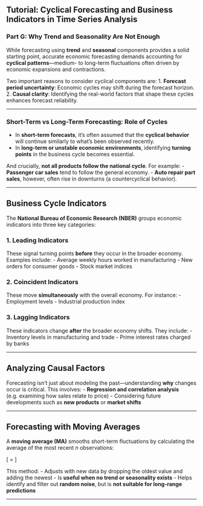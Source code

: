 ## **Tutorial: Cyclical Forecasting and Business Indicators in Time Series Analysis**

### **Part G: Why Trend and Seasonality Are Not Enough**

While forecasting using **trend** and **seasonal** components provides a solid starting point, accurate economic forecasting demands accounting for **cyclical patterns**—medium- to long-term fluctuations often driven by economic expansions and contractions.

Two important reasons to consider cyclical components are:
1. **Forecast period uncertainty**: Economic cycles may shift during the forecast horizon.
2. **Causal clarity**: Identifying the real-world factors that shape these cycles enhances forecast reliability.

---

### **Short-Term vs Long-Term Forecasting: Role of Cycles**

- In **short-term forecasts**, it's often assumed that the **cyclical behavior** will continue similarly to what’s been observed recently.
- In **long-term or unstable economic environments**, identifying **turning points** in the business cycle becomes essential.

And crucially, **not all products follow the national cycle**. For example:
- **Passenger car sales** tend to follow the general economy.
- **Auto repair part sales**, however, often rise in downturns (a countercyclical behavior).

---

## **Business Cycle Indicators**

The **National Bureau of Economic Research (NBER)** groups economic indicators into three key categories:

### **1. Leading Indicators**
These signal turning points **before** they occur in the broader economy. Examples include:
- Average weekly hours worked in manufacturing
- New orders for consumer goods
- Stock market indices

### **2. Coincident Indicators**
These move **simultaneously** with the overall economy. For instance:
- Employment levels
- Industrial production index

### **3. Lagging Indicators**
These indicators change **after** the broader economy shifts. They include:
- Inventory levels in manufacturing and trade
- Prime interest rates charged by banks

---

## **Analyzing Causal Factors**

Forecasting isn’t just about modeling the past—understanding **why** changes occur is critical. This involves:
- **Regression and correlation analysis** (e.g. examining how sales relate to price)
- Considering future developments such as **new products** or **market shifts**

---

## **Forecasting with Moving Averages**

A **moving average (MA)** smooths short-term fluctuations by calculating the average of the most recent *n* observations:

\[
\text{MA} = \frac{\text{Sum of the most recent } n \text{ values}}{n}
\]

This method:
- Adjusts with new data by dropping the oldest value and adding the newest
- Is **useful when no trend or seasonality exists**
- Helps identify and filter out **random noise**, but is **not suitable for long-range predictions**

---
